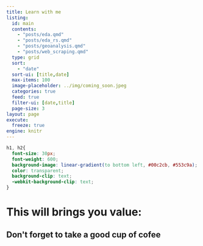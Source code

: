 ```yaml
---
title: Learn with me
listing:
  id: main
  contents: 
    - "posts/eda.qmd"
    - "posts/eda_rs.qmd"
    - "posts/geoanalysis.qmd"
    - "posts/web_scraping.qmd"
  type: grid
  sort: 
    - "date"
  sort-ui: [title,date]
  max-items: 100
  image-placeholder: ../img/coming_soon.jpeg
  categories: true
  feed: true
  filter-ui: [date,title]
  page-size: 3
layout: page
execute:
  freeze: true 
engine: knitr 
---
```




```css
h1, h2{
  font-size: 30px;
  font-weight: 600;
  background-image: linear-gradient(to bottom left, #00c2cb, #553c9a);
  color: transparent;
  background-clip: text;
  -webkit-background-clip: text;
}
```

```{=html}
  <h1>This will brings you value:</h1>
```



:::{#main}
:::

```{=html}
  <h2>Don't forget to take a good cup of cofee</h2>
```
